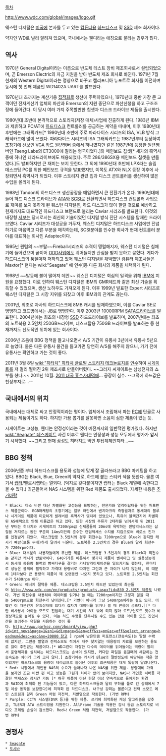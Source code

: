 [[목차]]

http://www.wdc.com/global/images/logo.gif

웨스턴 디지털은 [[미국]]에 본사를 두고 있는 [[컴퓨터]]용 [[하드디스크]] 및 [[SSD]] 제조 회사이다.

약자인 WD로 널리 알려져 있으며, 국내에서는 웬디라는 애칭으로 불리는 경우가 많다.

== 역사 ==
1970년 General Digital이라는 이름으로 반도체 테스트 장비 제조회사로서 설립되었으며, 곧 Emerson Electric의 자금 지원을 받아 반도체 제조 회사로 바뀐다. 1971년 7월 현재의 Western Digital이라는 명칭으로 바꾸고 캘리포니아 뉴포트로 회사를 이전하며 동시에 첫 번째 제품인 WD1402A UART를 발표한다.

1970년대 초까지는 계산기용 [[집적회로]] 생산에 주력하였으나, 1970년대 중반 가장 큰 고객이던 전자계산기 업체의 파산과 Emerson의 지원 중단으로 파산신청을 하고 구조조정에 들어간다. 이 당시 여러 가지 주목할만한 칩셋과 디스크 드라이브 제품을 출시한다.

1980년대 초반에 본격적으로 스토리지(저장 매체)사업에 진출하게 된다. 1983년 IBM과 제휴하고 PC/AT에 [[하드디스크]] 컨트롤러를 공급하는 계약을 따내며, 이후 1980년대 후반에는 그래픽카드[* 1990년대 초반에 주로 파라다이스 시리즈의 ISA, VLB 방식 그래픽카드에 많이 쓰였다. 파라다이스 시리즈의 ISA 그래픽카드는 1987년부터 등장하여 초창기에 선보인 VGA 카드 원년멤버 중에서 하나였지만 같은 1987년에 등장한 원년멤버인 Tseng Labs의 ET3000에 밀리는 형국이었다.]와 메인보드 칩셋[* 세가의 흑역사중에 하나인 테라드라이브에도 채용되었다. 주로 286/386SX용 메인보드 칩셋을 만들었다.]도 발표하지만 큰 재미는 보지 못한다. 그 외에 1990년대 초반에 LPX라는 슬림 데스크탑 PC를 위한 메인보드 규격을 발표했지만, 이쪽도 ATX와 NLX 등장 이후에 사장되면서 흑역사가 되었다. 이후 스토리지 관련 칩과 디스크 콘트롤러를 생산하여 많은 수입을 올리게 된다.

1988년 Tandon의 하드디스크 생산공장을 매입하면서 큰 전환기가 온다. 1990년대에 들어 하드 디스크 드라이브가 [[ATA]]와 [[SCSI]]로 전환되면서 하드디스크 컨트롤러 사업으로 재미를 보지 못하게 된 웨스턴 디지털은, 하드 디스크가 많이 팔릴 것으로 예상하고 현재까지도 대표적인 하드디스크 브랜드로 불리는 Caviar 시리즈를 발표한다. 이것의 내장형 [[서보]]는 당시로서는 최신의 기술이었던 디지털 방식 진단 시스템을 탑재한 드라이브였다. Caviar 시리즈가 대성공을 거두자, 웨스턴 디지털은 하드디스크 사업에만 전념하기로 마음먹고 다른 부분을 매각하는데, SCSI분야를 인수한 회사가 현재 컨트롤러 분야를 대표하는 회사인 Adaptec이다. 

1995년 퀀텀의 ~~부랄~~Fireball시리즈의 추격이 맹렬해지자, 웨스턴 디지털은 침체기에 들어갔으며 곧이어 [[ODD]]사업에도 뛰어들지만 관심을 받지 못하고 묻혔다. 게다가 하드디스크의 품질마저 저하되고 있어 웨스턴 디지털을 채택했던 컴퓨터 제조사들은 Maxtor[* 현재는 wiki:"Seagate" 에 인수]등 다른 회사의 제품을 채택하게 된다.

1998년 ~~발등에 불이 떨어져 데인~~ 웨스턴 디지털은 회심의 일격을 위해 [[IBM]]에 지원을 요청했다. 이로 인하여 웨스턴 디지털은 IBM의 GMR헤드와 같은 최신 기술을 획득할 수 있었으며, 생산 노하우도 가져오게 된다. 이후 1999년 발표한 Expert 시리즈로 웨스턴 디지털은 그 시장 지위를 되찾고 이후 IBM과의 관계도 끊는다.

2001년, 최초로 자사의 하드디스크에 8MB 캐시를 탑재하였으며, 이를 Caviar SE로 명명하고 코드명에서는 JB로 명명한다. 이후 2003년 10000RPM [[SATA]]드라이브를 발표한다. 2004년에는 최초의 내장형 [[SSD]] 하드드라이브를 발표하며, 2007년에는 최초의 노트북용 2.5인치 250GB드라이브, 데스크탑용 750GB 드라이브를 발표하는 등 현재까지도 선도적인 위치에 있는 회사이다.

2006년 즈음에 BBG 정책을 들고나오면서 A/S 기간이 유통사 3년에서 유통사 5년으로 늘었다. 물론 다른 유통사 물건을 들고가면 당연히 A/S를 해주지 않으니, 가기 전에 유통사는 확인하고 가는 것이 좋다.

2011년 3월 8일 [[wiki:"히타치" 히타치 글로벌 스토리지 테크놀로지]]를 [http://media.daum.net/digital/others/newsview?newsid=20120312102009984 인수]하여 [[시게이트]]를 저 멀리 떨어진 2위 제조사로 만들어버렸다. ~~그러자 씨게이트는 삼성전자와 쇼부를 쳤다.~~
2011년 10월. [[2011 태국 홍수]]사태덕에... 공장이 침수. --그덕에 하드값은 천정부지로...--

== 국내에서의 위치 ==
국내에서는 대체로 싸고 안정적이라는 평이다. 업체에서 조립해서 파는 [[PC]]에 단골로 사용되는 제품이기도 하다. 하지만 가끔 뽑기를 잘못하면 소음이 심한 제품이 있는 듯.

시게이트는 고성능, 웬디는 안정성이라는 것이 예전까지의 일반적인 평가였다. 하지만 [[wikI:"Seagate" 데스게이트]] 사건 이후로 웬디는 안정성과 성능 모두에서 평가가 앞서기 시작했다. ~~그리고 현재 삼성도 히타치도 먹인 투탑체제인지라...~~

== BBG 정책 ==
2006년쯤 부터 하드디스크를 용도와 성능에 맞게 잘 골라쓰라고 BBG 마케팅을 하고 있다. BBG는 Black, Blue, Green의 약자로, 하드에 붙는 스티커 색을 뜻한다.
물론 여기서 [[랩터]]/벨로시랩터는 열외다. (억지로 갖다붙이자면 랩터는 Black 계열에 속한다고 볼 수 있다.) 최근들어서 NAS 시스템을 위한 Red 제품도 출시되었다. 자세한 내용은 [[추가바람]]
 * Black: 다소 비싼 대신 차별화된 고성능을 표방하는, 전문가와 얼리어답터를 위한 퍼포먼스 제품군이다. BGB마케팅의 초창기에는 일부 라인에서 벤치마크의 측정결과로 동세대의 블루나 시게이트 제품에 미묘하게 발려버린 흑역사가 몇차례 있었으나, 특유의 블랙간지와 차별화된 AS혜택으로 인해 이름값은 하고 있다. 또한 시장의 주류가 2테라를 넘어서게 된 2011년 부터는 히타치와 시게이트의 7200rpm급 신제품들이 20ms에 육박하는 랜덤억세스라는 삽질을 저지르는 동안 꾸준히 14ms미만의 준수한 랜덤억세스 수치를 지킴으로써 비로소 진가를 인정받게 되었다. 데스크탑용 3.5인치의 경우 회전수는 7200rpm으로 Blue와 같지만 캐시가 빠방(보통 두배)하게 달려서 나온다. 노트북용 2.5인치의 경우 Blue와 달리 회전수가 7200rpm이다.
 * Blue: 대부분의 사용자들에게 무난한 제품. 데스크탑용 3.5인치의 경우 Black과 회전수는 같지만 캐시가 반토박이다. 640기가를 비롯해서 몇가지 제품이 벤치마크 및 실용성능에서 동세대 동용량 블랙의 뺨싸다구를 갈기는 카니발라이제이션을 일으키기도 했는데, 한마디로 성능은 블랙에 필적하고 가격대 용량비로 따지면 그린과 큰 차이가 나지 않는데, 이 때문에 1테라보다 큰 용량의 제품이 꽤 오랫동안 나오지 못하고 있다. 노트북용 2.5인치는 회전수가 5400rpm 이다.
 * Green: 에너지 절약용 제품. 데스크탑용 3.5인치 하드만 있었는데 최근들어 [[http://www.wdc.com/en/products/products.aspx?id=830 2.5인치 제품]]도 나왔다. 가변 회전수를 채용하여 데이터를 읽거나 쓸 때는 7200rpm이지만 그렇지 않을 때는 5400rpm으로 회전수가 낮아진다.[* 가변이 아니라 그냥 5400rpm이라는 설도 있다. 어쨌건 이 때문인지 유휴상태에 있다가 갑자기 데이터를 읽거나 쓸 때 반응이 굼뜨다.][* 다만 비사용시 아이들 모드로 진입하는 대기 시간이 8초 밖에 되지 않아 로드/언로드 횟수가 비정상적으로 높아질 수 있다. 이는 하드 수명을 단축시킬 수도 있는 만큼 아이들 모드 진입시간을 늘려주는 유틸을 사용하는 것이 좋다. [[http://www.parkoz.com/zboard/view.php?id=int_news&page=1&sn1=&divpage=5&sn=off&ss=on&sc=off&select_arrange=headnum&desc=asc&no=20880 참고]] ] rpm이 낮은만큼 퍼포먼스(전송속도)는 딸릴 수밖에 없지만, 그만큼 발열과 전력소모도 적어서 자주 찾지않는 대용량의 자료를 보관하는 용도로 많이 추천받는 제품이다.[* WD그린이 자잘한 다수의 데이터를 읽어들이는 역량이 딸려서 운영체제를 설치하는 하드디스크로는 손색이 있지만, 커다란 파일을 옮길때의 체감하는 전송속도는 차이가 그리 크지 않다.] 초창기에는 캐시가 Blue의 절반정도에 해당하는 적은 양이었지만 하드디스크의 용량이 테라급으로 늘어난 이후의 최근제품은 대개 똑같이 달려나온다.
 * Red: 시장에서 개인용 NAS의 수요가 늘어나자 나온 NAS를 위한 제품. 용량대비 가격을 보자면 조금 비싼 편 이고 성능은 그린과 차이가 없어 보이지만, NAS나 개인용 서버등 자잘한 엑세스와 장시간 가동 [* 하루 이틀이 아닌 한달 이상 연속적으로 돌아가는 환경과 RAID에 최적화 된 기능들이 있고, 다른 하드디스크들과 달리 부하를 풀로 건 상태에서 7일 이상 동작을 보장한다]에 최적화 된 하드디스크. 내구성 강화는 물론이고 전력 소모도 메인 스트림과 달리 Green 처럼 저전력, 저발열으로 작동한다. (가변 RPM)
 * Purple: CCTV 시스템(DVR 등)을 위한 제품. 쓰기에 최적화된 캐싱 알고리즘을 갖추고, TLER과 ATA 스트리밍을 지원한다. AllFrame 기술을 적용한 감시 등급 스토리지로 비디오 프레임 손실이 감소했다. Red나 Green 처럼 저전력, 저발열으로 작동한다. (가변 RPM)



== 경쟁사 ==
 * [[Seagate]]
 * [[도시바]]
